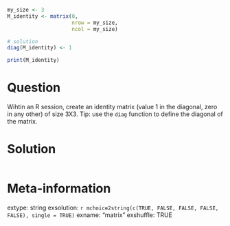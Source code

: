 ```r
my_size <- 3
M_identity <- matrix(0, 
                     nrow = my_size, 
                     ncol = my_size)

# solution
diag(M_identity) <- 1

print(M_identity)
```

Question
========

Wihtin an R session, create an identity matrix (value 1 in the diagonal, zero in any other) of size 3X3. Tip: use the `diag` function to define the diagonal of the matrix.


Solution
================

```r
```


Meta-information
================
extype: string
exsolution: `r mchoice2string(c(TRUE, FALSE, FALSE, FALSE, FALSE), single = TRUE)`
exname: "matrix"
exshuffle: TRUE

